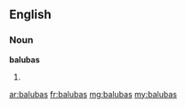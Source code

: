 ==English==

===Noun===
'''balubas'''

# {{plural of|baluba}}

[[ar:balubas]]
[[fr:balubas]]
[[mg:balubas]]
[[my:balubas]]